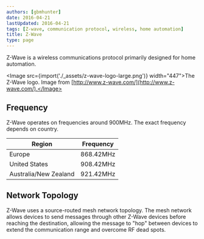 ```yaml
---
authors: [gbmhunter]
date: 2016-04-21
lastUpdated: 2016-04-21
tags: [Z-wave, communication protocol, wireless, home automation]
title: Z-Wave
type: page
---
```


<WarningIsNotes />

Z-Wave is a wireless communications protocol primarily designed for home automation.

<Image src={import('./_assets/z-wave-logo-large.png')} width="447">The Z-Wave logo. Image from [http://www.z-wave.com/](http://www.z-wave.com/).</Image>

## Frequency

Z-Wave operates on frequencies around 900MHz. The exact frequency depends on country.

<table>
    <thead>
        <tr>
            <th>Region</th>
            <th>Frequency</th>
        </tr>
    </thead>
<tbody>
<tr>
<td>Europe</td>
<td>868.42MHz</td>
</tr>
<tr>
<td>United States</td>
<td>908.42MHz</td>
</tr>
<tr>
<td>Australia/New Zealand</td>
<td>921.42MHz</td>
</tr>
</tbody>
</table>

## Network Topology

Z-Wave uses a source-routed mesh network topology. The mesh network allows devices to send messages through other Z-Wave devices before reaching the destination, allowing the message to "hop" between devices to extend the communication range and overcome RF dead spots.
